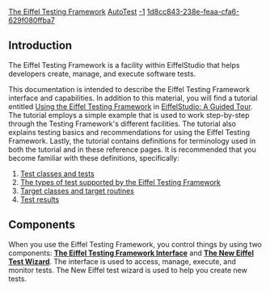 [[Property:title|The Eiffel Testing Framework]]
[[Property:link_title|AutoTest]]
[[Property:weight|-1]]
[[Property:uuid|1d8cc843-238e-feaa-cfa6-629f080ffba7]]


==Introduction==

The Eiffel Testing Framework is a facility within EiffelStudio that helps developers create, manage, and execute software tests. 

This documentation is intended to describe the Eiffel Testing Framework interface and capabilities. In addition to this material, you will find a tutorial entitled [[Using the Eiffel Testing Framework]] in [[EiffelStudio: A Guided Tour]]. The tutorial employs a simple example that is used to work step-by-step through the Testing Framework's different facilities. The tutorial also explains testing basics and recommendations for using the Eiffel Testing Framework. Lastly, the tutorial contains definitions for terminology used in both the tutorial and in these reference pages. It is recommended that you become familiar with these definitions, specifically:

#[[Testing: Background and basics#Test classes and tests|Test classes and tests]]
#[[Testing: Background and basics#Types of tests|The types of test supported by the Eiffel Testing Framework]]
#[[Testing: Background and basics#Anatomy of a test|Target classes and target routines]]
#[[Execute tests#About test results|Test results]]



==Components==

When you use the Eiffel Testing Framework, you control things by using two components: '''[[The Eiffel Testing Framework Interface]]''' and '''[[The New Eiffel Test Wizard]]'''. The interface is used to access, manage, execute, and monitor tests. The New Eiffel test wizard is used to help you create new tests.


{{SeeAlso|<br/>[[Using the Eiffel Testing Framework]]  }}



